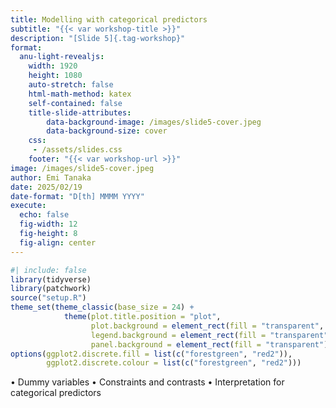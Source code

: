 ```yaml
---
title: Modelling with categorical predictors
subtitle: "{{< var workshop-title >}}"
description: "[Slide 5]{.tag-workshop}"
format:
  anu-light-revealjs:
    width: 1920
    height: 1080
    auto-stretch: false
    html-math-method: katex
    self-contained: false
    title-slide-attributes:
        data-background-image: /images/slide5-cover.jpeg
        data-background-size: cover
    css: 
     - /assets/slides.css
    footer: "{{< var workshop-url >}}"
image: /images/slide5-cover.jpeg
author: Emi Tanaka
date: 2025/02/19
date-format: "D[th] MMMM YYYY"
execute: 
  echo: false
  fig-width: 12
  fig-height: 8
  fig-align: center
---
```



```r
#| include: false
library(tidyverse)
library(patchwork)
source("setup.R")
theme_set(theme_classic(base_size = 24) + 
            theme(plot.title.position = "plot",
                  plot.background = element_rect(fill = "transparent", color = "transparent"),
                  legend.background = element_rect(fill = "transparent"),
                  panel.background = element_rect(fill = "transparent")))
options(ggplot2.discrete.fill = list(c("forestgreen", "red2")),
        ggplot2.discrete.colour = list(c("forestgreen", "red2")))
```


•	Dummy variables
•	Constraints and contrasts 
•	Interpretation for categorical predictors



